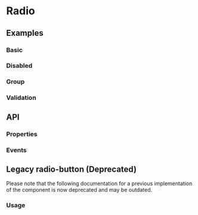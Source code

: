 
# Radio

<Tags />

## Examples

### Basic

<Playground name="radio"></Playground>

### Disabled

<Playground name="radio-disabled"></Playground>

### Group

<Playground name="radio-group" height="12rem"></Playground>

### Validation

<Playground name="radio-validation" height="12rem"></Playground>

## API

### Properties

<Props />

### Events

<Events />

## Legacy radio-button (Deprecated)

<Admonition type="tip" icon="💡" title="Legacy documentation">
  Please note that the following documentation for a previous implementation of
  the component is now deprecated and may be outdated.
</Admonition>

### Usage

<Playground name="radio-button"></Playground>
